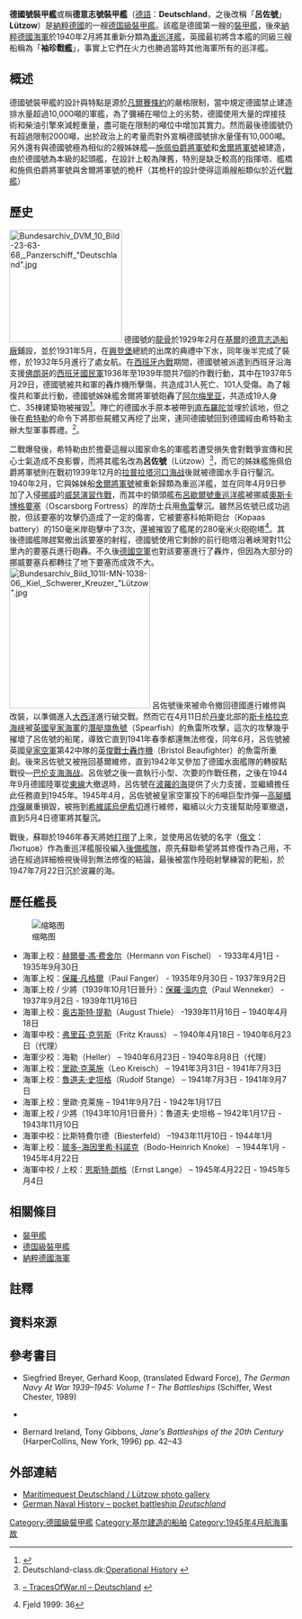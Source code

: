 {{軍艦模板
|名稱= 德國號/呂佐號 [[File:War_ensign_of_Germany_(1938-1945).svg|30px]]<br /><small>{{lang|de|Deutschland}}、{{lang|de|Lützow}}</small>
|名稱2= 
|圖片= [[File:Panzerschiff_Deutschland_in_1936.jpg|300px]]
|照片說明= 
|圖片2= <!-- 檔案不存在 1936年的德國號 -->
|照片說明2= 
|艦種= [[裝甲艦|裝甲艦]]/[[重巡洋艦|重巡洋艦]]
|艦級= [[德国級裝甲艦|德国級]]
|製造= [[基爾|基爾]][[德意志造船廠|德意志造船廠]]
|動工= 1929年2月5日
|下水= 1931年5月19日
|服役= 1933年4月1日（德國）<br />1946年9月26日（蘇聯）
|退役= 
|結局= 1945年5月4日被鑿沉（德國）<br />1947年7月22日被擊沉（蘇聯）
|除籍= 
|基準= 12,100噸
|滿載= 16,200噸
|長度= 186米
|闊度= 21.6米
|吃水= 7.4米
|航速= 28.5節（極速）
|引擎= 8具9缸[[兩衝程循環|2行程]][[MAN集團|MAN]]柴油機<br />2軸
|出力= 52,050匹馬力
|續航= 8,900浬（20節）
|乘員= 1,150人
|裝甲= 裝甲帶80毫米<br />甲板40毫米<br />炮塔正面160毫米
|艦載機= 2架[[Ar_196水上侦察机|Ar 196水上侦察机]]<br />設有1台彈射器
|裝備= 	2座三连裝[[SK_C/28_280毫米艦炮|280毫米/L52 SK C/28主砲]]<br />8门单管150毫米副砲<br />3座双联裝105毫米/L65高砲<br />4座双连装37毫米高砲<br />10门20毫米高砲<br />2座四连装533毫米鱼雷发射管
}}
'''德國號裝甲艦'''或稱'''德意志號裝甲艦'''{{efn|name=Deutschland|{{lang|de|''Deutschland''}} 即“[[德国|德国]]”的德文稱謂，一些中文專業文獻將此譯作「德意志」。見：{{harvnb|現代艦船雜誌社|p=86}}.}}（[[德語|德語]]：'''Deutschland'''，之後改稱「'''呂佐號'''」'''Lützow'''）是[[納粹德國|納粹德國]]的一艘[[德国級裝甲艦|德国級裝甲艦]]。該艦是德國第一艘的[[裝甲艦|裝甲艦]]，後來[[納粹德國海軍|納粹德國海軍]]於1940年2月將其重新分類為[[重巡洋艦|重巡洋艦]]，英國最初將含本艦的同級三艘船稱為「'''袖珍戰艦'''」，事實上它們在火力也勝過當時其他海軍所有的巡洋艦。

== 概述 ==
{{main|裝甲艦}}
德國號裝甲艦的設計與特點是源於[[凡爾賽條約|凡爾賽條約]]的嚴格限制，當中規定德國禁止建造排水量超過10,000噸的軍艦，為了彌補在噸位上的劣勢，德國使用大量的焊接技術和柴油引擎來減輕重量，盡可能在限制的噸位中增加其實力。然而最後德國號仍有超過限制2000噸，出於政治上的考量而對外宣稱德國號排水量僅有10,000噸。另外還有與德國號極為相似的2艘姊妹艦—[[施佩伯爵将军号装甲舰|施佩伯爵將軍號]]和[[舍尔将军号装甲舰|舍爾將軍號]]被建造，由於德國號為本級的起頭艦，在設計上較為陳舊，特別是缺乏較高的指揮塔、艦橋和施佩伯爵將軍號與舍爾將軍號的桅杆（其桅杆的設計使得這兩艘船類似於近代[[戰艦|戰艦]]）

== 歷史 ==
[[File:Bundesarchiv_DVM_10_Bild-23-63-68,_Panzerschiff_"Deutschland".jpg|200px]]
德國號的[[龍骨|龍骨]]於1929年2月在[[基爾|基爾]]的[[德意志造船廠|德意志造船廠]]鋪設，並於1931年5月，在[[保罗·冯·兴登堡|興登堡]]總統的出席的典禮中下水，同年後半完成了裝修，於1932年5月進行了處女航。在[[西班牙內戰|西班牙內戰]]期間，德國號被派遣到西班牙沿海支援[[佛朗哥|佛朗哥]]的[[西班牙國民軍|西班牙國民軍]]1936年至1939年間共7個的作戰行動，其中在1937年5月29日，德國號被共和軍的轟炸機所擊傷，共造成31人死亡、101人受傷。為了報復共和軍此行動，德國號姊妹艦舍爾將軍號砲轟了[[阿尔梅里亚|阿尔梅里亚]]，共造成19人身亡、35棟建築物被摧毀<ref>{{cite web|url=http://www.ibiza-hotels.com/history/|title=The Bombing of "Deutscheland", Ibiza. May 29, 1937|access-date=2010-04-14|archive-url=https://web.archive.org/web/20081026163015/http://www.ibiza-hotels.com/history/|archive-date=2008-10-26|dead-url=yes}}</ref>。陣亡的德國水手原本被帶到[[直布羅陀|直布羅陀]]並埋於該地，但之後在[[希特勒|希特勒]]的命令下將那些屍體又再挖了出來，連同德國號回到德國經由希特勒主辦大型軍事葬禮。<ref>Deutschland-class.dk:[http://www.deutschland-class.dk/deutschland_luetzow/deutschland_luetzow_operation_hist.html Operational History] {{Wayback|url=http://www.deutschland-class.dk/deutschland_luetzow/deutschland_luetzow_operation_hist.html |date=20070206061325 }}</ref>。

二戰爆發後，希特勒由於擔憂這艘以國家命名的軍艦若遭受損失會對戰爭宣傳和民心士氣造成不良影響，而將其艦名改為'''呂佐號'''（Lützow）<ref>{{nl icon}} [http://www.go2war2.nl/artikel/689/Deutschland.htm – TracesOfWar.nl – Deutschland] {{Wayback|url=http://www.go2war2.nl/artikel/689/Deutschland.htm |date=20100729003404 }}</ref>，而它的姊妹艦施佩伯爵將軍號則在戰初1939年12月的[[拉普拉塔河口海战|拉普拉塔河口海战]]後就被德國水手自行鑿沉。1940年2月，它與姊妹船[[舍尔将军号装甲舰|舍爾將軍號]]被重新歸類為重巡洋艦，並在同年4月9日參加了入侵[[挪威|挪威]]的[[威瑟演習作戰|威瑟演習作戰]]，而其中的領頭艦[[布呂歇爾號重巡洋艦|布呂歇爾號重巡洋艦]]被挪威[[奧斯卡博格要塞|奧斯卡博格要塞]]（Oscarsborg Fortress）的岸防士兵用[[魚雷|魚雷]]擊沉。雖然呂佐號已成功逃脫，但該要塞的攻擊仍造成了一定的傷害，它被要塞科帕斯砲台（Kopaas battery）的150毫米岸砲擊中了3次，還被摧毀了艦尾的280毫米火砲砲塔<ref>Fjeld 1999: 36</ref>。其後德國艦隊趕緊撤出該要塞的射程，德國號使用它剩餘的前行砲塔沿著峽灣對11公里內的要塞兵進行砲轟。不久後[[納粹德國空軍|德國空軍]]也對該要塞進行了轟炸，但因為大部分的挪威要塞兵都轉往了地下要塞而成效不大。
[[File:Bundesarchiv_Bild_101II-MN-1038-06,_Kiel,_Schwerer_Kreuzer_"Lützow".jpg|250px]]
呂佐號後來被命令撤回德國進行維修與改裝，以準備進入[[大西洋|大西洋]]進行破交戰。然而它在4月11日於[[丹麥|丹麥]]北部的[[斯卡格拉克海峡|斯卡格拉克海峡]]被[[英國皇家海軍|英國皇家海軍]]的[[潛艇|潛艇]][[旗魚號潛艇|旗魚號]]（Spearfish）的魚雷所攻擊，這次的攻擊幾乎摧壞了呂佐號的船尾，導致它直到1941年春季都還無法修復，同年6月，呂佐號被英國[[英國皇家空軍|皇家空軍]]第42中隊的[[英俊戰士轟炸機|英俊戰士轟炸機]]（Bristol Beaufighter）的魚雷所重創。後來呂佐號又被拖回基爾維修，直到1942年又參加了德國水面艦隊的轉捩點戰役—[[巴伦支海海战|巴伦支海海战]]。呂佐號之後一直執行小型、次要的作戰任務，之後在1944年9月德國陸軍從[[苏德战争|東線]]大撤退時，呂佐號在[[波羅的海|波羅的海]]提供了火力支援，並繼續擔任此任務直到1945年。1945年4月，呂佐號被皇家空軍投下的6噸巨型炸彈—[[高腳櫃炸彈|高腳櫃炸彈]]嚴重損毀，被拖到[[希維諾烏伊希切|希維諾烏伊希切]]進行維修，繼續以火力支援幫助陸軍撤退，直到5月4日德軍將其鑿沉。

戰後，蘇聯於1946年春天將她[[打撈|打撈]]了上來，並使用呂佐號的名字（[[俄文|俄文]]：Лютцов）作為重巡洋艦服役編入[[後備艦隊|後備艦隊]]，原先蘇聯希望將其修復作為己用，不過在經過詳細檢視後得到無法修復的結論，最後被當作陸砲射擊練習的靶船，於1947年7月22日沉於波羅的海。

== 歷任艦長 ==
[[File:Bundesarchiv_Bild_183-2008-0421-500,_Panzerschiff_"Deutschland",_Adolf_Hitler.jpg|缩略图]]
* 海軍上校：[[赫爾曼·馮·费舍尔|赫爾曼·馮·费舍尔]]（Hermann von Fischel） - 1933年4月1日 - 1935年9月30日
* 海軍上校：[[保羅·凡格爾|保羅·凡格爾]]（Paul Fanger） - 1935年9月30日 - 1937年9月2日
* 海軍上校 / 少將（1939年10月1日晉升）：[[保羅·溫内克|保羅·溫内克]]（Paul Wenneker） - 1937年9月2日 - 1939年11月16日
* 海軍上校：[[奥古斯特·提勒|奥古斯特·提勒]]（August Thiele） -1939年11月16日 – 1940年4月18日
* 海軍中校：[[弗里茲·克劳斯|弗里茲·克劳斯]]（Fritz Krauss） – 1940年4月18日 - 1940年6月23日（代理）
* 海軍少校：海勒（Heller） – 1940年6月23日 - 1940年8月8日（代理）
* 海軍上校：[[里歐·克莱施|里歐·克莱施]]（Leo Kreisch） – 1941年3月31日 - 1941年7月3日
* 海軍上校：[[魯道夫·史坦格|魯道夫·史坦格]]（Rudolf Stange） – 1941年7月3日 - 1941年9月7日
* 海軍上校：里歐·克莱施 – 1941年9月7日 - 1942年1月17日
* 海軍上校 / 少將（1943年10月1日晉升）：魯道夫·史坦格 – 1942年1月17日 - 1943年11月10日
* 海軍中校：比斯特費尔德（Biesterfeld） –1943年11月10日 - 1944年1月
* 海軍上校：[[玻多-海因里希·科諾克|玻多-海因里希·科諾克]]（Bodo-Heinrich Knoke） – 1944年1月 - 1945年4月22日
* 海軍中校 / 上校：[[恩斯特·朗格|恩斯特·朗格]]（Ernst Lange） – 1945年4月22日 - 1945年5月4日

== 相關條目 ==
{{海軍}}
* [[裝甲艦|裝甲艦]]
* [[德国級裝甲艦|德国級裝甲艦]]
* [[納粹德國海軍|納粹德國海軍]]
== 註釋 ==
{{notelist}}
== 資料來源 ==
{{reflist}}
== 參考書目 ==
{{refbegin}}
* Siegfried Breyer, Gerhard Koop, (translated Edward Force), ''The German Navy At War 1939–1945: Volume 1 – The Battleships'' (Schiffer, West Chester, 1989)
* {{lang|no|Fjeld, Odd T. (ed.): "Kystartilleriet 100 år", Sjømilitære Samfund ved Norsk Tidsskrift for Sjøvesen, Hundvåg 1999 ISBN 82-994738-6-1}} {{no icon}}
* Bernard Ireland, Tony Gibbons, ''Jane's Battleships of the 20th Century'' (HarperCollins, New York, 1996) pp. 42–43
{{refend}}
== 外部連結 ==
{{Commons|DKM Deutschland}}
{{refbegin}}
* [http://www.maritimequest.com/warship_directory/germany/pages/cruisers/deutschland_lutzow.htm Maritimequest Deutschland / Lützow photo gallery] {{Wayback|url=http://www.maritimequest.com/warship_directory/germany/pages/cruisers/deutschland_lutzow.htm |date=20070107103101 }}
* [http://www.german-navy.de/kriegsmarine/ships/panzerschiffe/deutschland/index.html German Naval History – pocket battleship ''Deutschland''] {{Wayback|url=http://www.german-navy.de/kriegsmarine/ships/panzerschiffe/deutschland/index.html |date=20061126090511 }}
{{refend}}

{{德國裝甲艦}}{{德國巡洋艦}}

{{DEFAULTSORT:Deutschland}}
[[Category:德國級裝甲艦|Category:德國級裝甲艦]]
[[Category:基尔建造的船舶|Category:基尔建造的船舶]]
[[Category:1945年4月航海事故|Category:1945年4月航海事故]]